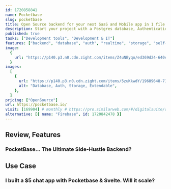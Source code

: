 ```yaml
---
id: 1720858841
name: Pocketbase
slug: pocketbase
title: Open Source backend for your next SaaS and Mobile app in 1 file
description: Start your project with a Postgres database, Authentication, instant APIs, Edge Functions, Realtime subscriptions, Storage, and Vector embeddings.
published: true
tasks: ["Development tools", "Development & IT"]
features: ["backend", "database", "auth", "realtime", "storage", "self-host"]
image:
  {
    url: "https://p140.p3.n0.cdn.zight.com/items/Z4uNByqo/ed369d24-640c-4673-be90-34aecbad6efe.jpg",
  }
images:
  [
    {
      url: "https://p140.p3.n0.cdn.zight.com/items/5zuKkwdY/19689648-71b4-49f3-bd41-1c04129b258f.jpg",
      alt: "Database, Auth, Storage, Extendable",
    },
  ]
pricing: ["OpenSource"]
url: https://pocketbase.io/
visit: [169904] # monthly # https://pro.similarweb.com/#/digitalsuite/websiteanalysis/home
alternative: [{ name: "Firebase", id: 1720842478 }]
---
```


## Review, Features

### PocketBase... The Ultimate Side-Hustle Backend?

<DetailYoutube videoId="Wqy3PBEglXQ" startTime={0} />

## Use Case

### I built a $5 chat app with Pocketbase & Svelte. Will it scale?

<DetailYoutube videoId="gUYBFDPZ5qk" startTime={0} />
